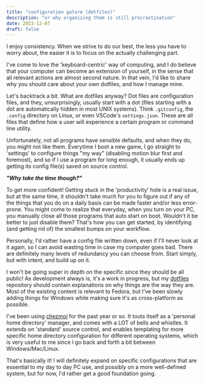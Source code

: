 ---
title: "configuration galore (dotfiles)"
description: "or why organizing them is still procrastination"
date: 2023-12-07
draft: false
---

I enjoy consistency. When we strive to do our best, the less you have to worry about, the easier it is to focus on the actually challenging part.

I've come to love the 'keyboard-centric' way of computing, and I do believe that your computer can become an extension of yourself, in the sense that all relevant actions are almost second nature. In that vein, I'd like to share why you should care about your own dotfiles, and how I manage mine.

Let's backtrack a bit. What are dotfiles anyway?
Dot files are configuration files, and they, unsurprisingly, usually start with a dot (files starting with a dot are automatically hidden in most UNIX systems). Think `.gitconfig`, the `.config` directory on Linux, or even VSCode's `settings.json`. These are all files that define how a user will experience a certain program or command line utility.

Unfortunately, not all programs have sensible defaults, and when they do, you might not like them. Everytime I boot a new game, I go straight to 'settings' to configure things "my way" (disabling motion blur first and foremost), and so if I use a program for long enough, it usually ends up getting its config file(s) saved on source control.

**_"Why take the time though?"_** 

To get more confident! Getting stuck in the 'productivity' hole is a real issue, but at the same time, it shouldn't take much for you to figure out if any of the things that you do on a daily basis can be made faster and/or less error-prone.
You might come to realize that everyday, when you turn on your PC, you manually
close all those programs that auto start on boot. Wouldn't it be better to just
disable them? That's how you can get started, by identifying (and getting rid of) the smallest bumps on your workflow.

Personally, I'd rather have a config file written down, even if I'll never look at it again, so I can avoid wasting time in case my computer goes bad. There are definitely many levels of redundancy you can choose from. Start simply, but with intent, and build up on it.

I won't be going super in depth on the specific since they should be all public! As
development always is, it's a work in progress, but my [dotfiles](https://github.com/gusluchetti/dots) repository should contain explanations on why things are the way they are. Most of the existing content is relevant to Fedora, but I've been slowly adding things for Windows while making sure it's as cross-platform as possible.

I've been using [chezmoi](https://www.chezmoi.io/) for the past year or so. 
It touts itself as a 'personal home directory' manager, and comes with a LOT of bells and whistles. It extends on 'standard' source control, and enables templating for more specific home directory configuration for different operating systems, which is very useful to me since I go back and forth a bit between Windows/Mac/Linux.

That's basically it! I will definitely expand on specific configurations that are
essential to my day to day PC use, and possibly on a more well-defined system, but for now, I'd rather get a good foundation going.
